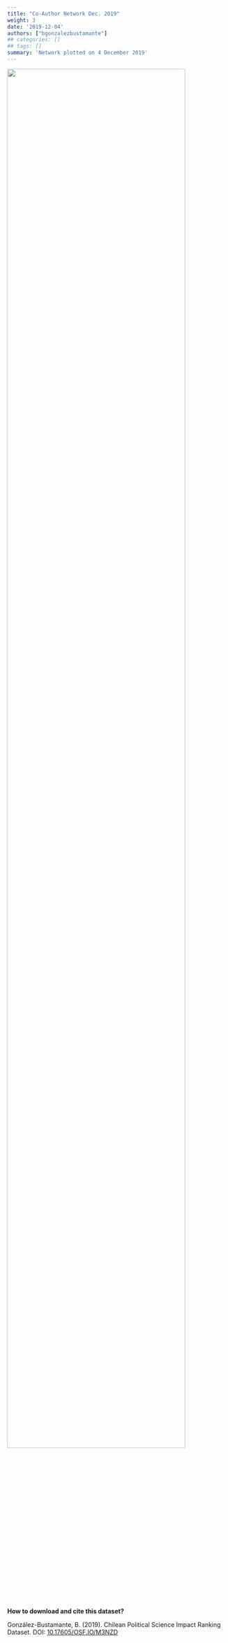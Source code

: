 ```yaml
---
title: "Co-Author Network Dec. 2019"
weight: 3
date: '2019-12-04'
authors: ["bgonzalezbustamante"]
## categories: []
## tags: []
summary: 'Network plotted on 4 December 2019'
---
```


![](Network-Dec-2019.png){ width=90% }

**How to download and cite this dataset?**

González-Bustamante, B. (2019). Chilean Political Science Impact Ranking Dataset. DOI: [10.17605/OSF.IO/M3NZD](http://doi.org/10.17605/OSF.IO/M3NZD)
